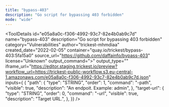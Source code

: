 ```yaml
---
title: "bypass-403"
description: "Go script for bypassing 403 forbidden"
mode: "wide"
---
```



<ToolDetails
  id="e05a8a0c-f306-4992-93c7-82e4b0ab9c7d"
  name="bypass-403"
  description="Go script for bypassing 403 forbidden"
  category="Vulnerabilities"
  author="trickest-mhmdiaa"
  created_date="2022-02-05"
  container="quay.io/trickest/bypass-403:5fa15a0"
  source_url="https://github.com/daffainfo/bypass-403"
  license="Unknown"
  output_command=">"
  output_type=""
  iframe_url="https://editor.staging.trickest.io/preview?workflow_url=https://trickest-public-workflow.s3.eu-central-1.amazonaws.com/e05a8a0c-f306-4992-93c7-82e4b0ab9c7d.json"
  inputs={ {
  "path": {
    "type": "STRING",
    "order": 1,
    "command": "-path",
    "visible": true,
    "description": "An endpoit. Example: admin",
  },
  "target-url": {
    "type": "STRING",
    "order": 0,
    "command": "-url",
    "visible": true,
    "description": "Target URL.",
  },
}}
/>